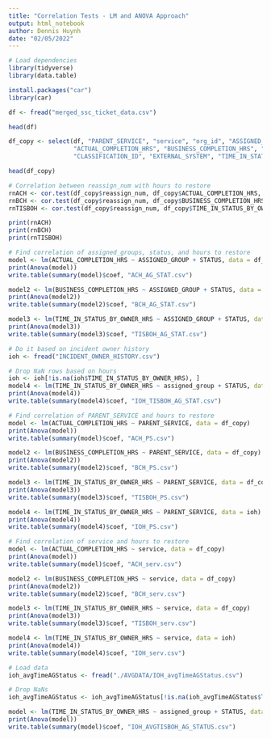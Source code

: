 ---
title: "Correlation Tests - LM and ANOVA Approach"
output: html_notebook
author: Dennis Huynh
date: "02/05/2022"
---

```{r, echo=FALSE, warning=FALSE}
# Load dependencies
library(tidyverse)
library(data.table)

install.packages("car")
library(car)
```

```{r}
df <- fread("merged_ssc_ticket_data.csv")

head(df)
```

```{r}
df_copy <- select(df, "PARENT_SERVICE", "service", "org_id", "ASSIGNED_GROUP", "PRIORITY", "STATUS", 
                  "ACTUAL_COMPLETION_HRS", "BUSINESS_COMPLETION_HRS", "CLASS_STRUCTURE_ID",
                  "CLASSIFICATION_ID", "EXTERNAL_SYSTEM", "TIME_IN_STATUS_BY_OWNER_HRS", "reassign_num")

head(df_copy)
```
```{r}
# Correlation between reassign_num with hours to restore
rnACH <- cor.test(df_copy$reassign_num, df_copy$ACTUAL_COMPLETION_HRS, method="spearman")
rnBCH <- cor.test(df_copy$reassign_num, df_copy$BUSINESS_COMPLETION_HRS, method="spearman")
rnTISBOH <- cor.test(df_copy$reassign_num, df_copy$TIME_IN_STATUS_BY_OWNER_HRS, method="spearman")

print(rnACH)
print(rnBCH)
print(rnTISBOH)
```

```{r}
# Find correlation of assigned_groups, status, and hours to restore
model <- lm(ACTUAL_COMPLETION_HRS ~ ASSIGNED_GROUP + STATUS, data = df_copy)
print(Anova(model))
write.table(summary(model)$coef, "ACH_AG_STAT.csv")

model2 <- lm(BUSINESS_COMPLETION_HRS ~ ASSIGNED_GROUP + STATUS, data = df_copy)
print(Anova(model2))
write.table(summary(model2)$coef, "BCH_AG_STAT.csv")

model3 <- lm(TIME_IN_STATUS_BY_OWNER_HRS ~ ASSIGNED_GROUP + STATUS, data = df_copy)
print(Anova(model3))
write.table(summary(model3)$coef, "TISBOH_AG_STAT.csv")

# Do it based on incident owner history
ioh <- fread("INCIDENT_OWNER_HISTORY.csv")

# Drop NaN rows based on hours
ioh <- ioh[!is.na(ioh$TIME_IN_STATUS_BY_OWNER_HRS), ]
model4 <- lm(TIME_IN_STATUS_BY_OWNER_HRS ~ assigned_group + STATUS, data = ioh)
print(Anova(model4))
write.table(summary(model4)$coef, "IOH_TISBOH_AG_STAT.csv")
```

```{r}
# Find correlation of PARENT_SERVICE and hours to restore
model <- lm(ACTUAL_COMPLETION_HRS ~ PARENT_SERVICE, data = df_copy)
print(Anova(model))
write.table(summary(model)$coef, "ACH_PS.csv")

model2 <- lm(BUSINESS_COMPLETION_HRS ~ PARENT_SERVICE, data = df_copy)
print(Anova(model2))
write.table(summary(model2)$coef, "BCH_PS.csv")

model3 <- lm(TIME_IN_STATUS_BY_OWNER_HRS ~ PARENT_SERVICE, data = df_copy)
print(Anova(model3))
write.table(summary(model3)$coef, "TISBOH_PS.csv")

model4 <- lm(TIME_IN_STATUS_BY_OWNER_HRS ~ PARENT_SERVICE, data = ioh)
print(Anova(model4))
write.table(summary(model4)$coef, "IOH_PS.csv")

# Find correlation of service and hours to restore
model <- lm(ACTUAL_COMPLETION_HRS ~ service, data = df_copy)
print(Anova(model))
write.table(summary(model)$coef, "ACH_serv.csv")

model2 <- lm(BUSINESS_COMPLETION_HRS ~ service, data = df_copy)
print(Anova(model2))
write.table(summary(model2)$coef, "BCH_serv.csv")

model3 <- lm(TIME_IN_STATUS_BY_OWNER_HRS ~ service, data = df_copy)
print(Anova(model3))
write.table(summary(model3)$coef, "TISBOH_serv.csv")

model4 <- lm(TIME_IN_STATUS_BY_OWNER_HRS ~ service, data = ioh)
print(Anova(model4))
write.table(summary(model4)$coef, "IOH_serv.csv")
```

```{r}
# Load data
ioh_avgTimeAGStatus <- fread("./AVGDATA/IOH_avgTimeAGStatus.csv")

# Drop NaNs
ioh_avgTimeAGStatus <- ioh_avgTimeAGStatus[!is.na(ioh_avgTimeAGStatus$TIME_IN_STATUS_BY_OWNER_HRS), ]

model <- lm(TIME_IN_STATUS_BY_OWNER_HRS ~ assigned_group + STATUS, data = ioh_avgTimeAGStatus)
print(Anova(model))
write.table(summary(model)$coef, "IOH_AVGTISBOH_AG_STATUS.csv")
```

